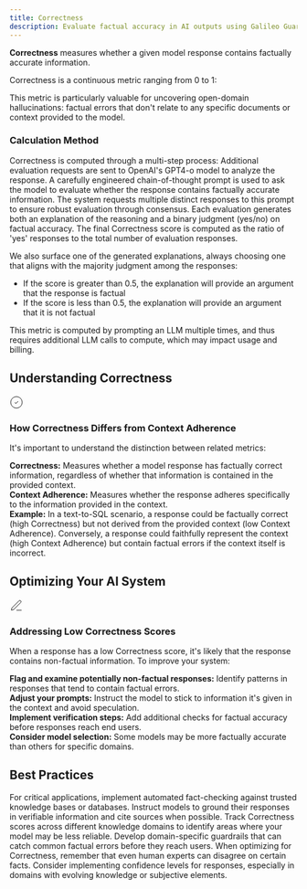 ```yaml
---
title: Correctness
description: Evaluate factual accuracy in AI outputs using Galileo Guardrail Metrics to detect and prevent hallucinations in your AI systems.
---
```


<DefinitionCard>
  <strong>Correctness</strong> measures whether a given model response contains factually accurate information.
</DefinitionCard>

Correctness is a continuous metric ranging from 0 to 1:

<Scale 
  low="0" lowLabel="Low Correctness" 
  high="1" highLabel="High Correctness" 
  lowDescription="The response contains factual errors" 
  highDescription="The response is factually accurate"
/>

This metric is particularly valuable for uncovering open-domain hallucinations: factual errors that don't relate to any specific documents or context provided to the model.

### Calculation Method

Correctness is computed through a multi-step process:
<Steps>
  <Step title="Model Request">
    Additional evaluation requests are sent to OpenAI's GPT4-o model to analyze the response.
  </Step>
  <Step title="Prompt Engineering">
    A carefully engineered chain-of-thought prompt is used to ask the model to evaluate whether the response contains factually accurate information.
  </Step>
  <Step title="Multiple Evaluations">
    The system requests multiple distinct responses to this prompt to ensure robust evaluation through consensus.
  </Step>
  <Step title="Result Analysis">
    Each evaluation generates both an explanation of the reasoning and a binary judgment (yes/no) on factual accuracy.
  </Step>
  <Step title="Score Calculation">
    The final Correctness score is computed as the ratio of 'yes' responses to the total number of evaluation responses.
  </Step>
</Steps>

We also surface one of the generated explanations, always choosing one that aligns with the majority judgment among the responses:
- If the score is greater than 0.5, the explanation will provide an argument that the response is factual
- If the score is less than 0.5, the explanation will provide an argument that it is not factual

<Note>
This metric is computed by prompting an LLM multiple times, and thus requires additional LLM calls to compute, which may impact usage and billing.
</Note>

## Understanding Correctness

<Card>
  <div style={{display: 'flex', alignItems: 'center', gap: '0.5rem', marginBottom: '0.75rem'}}>
    <div style={{fontSize: '1.25rem', color: 'var(--primary-color)'}}>
      <svg xmlns="http://www.w3.org/2000/svg" width="24" height="24" viewBox="0 0 24 24" fill="none" stroke="currentColor" strokeWidth="2" strokeLinecap="round" strokeLinejoin="round">
        <path d="M12 22c5.523 0 10-4.477 10-10S17.523 2 12 2 2 6.477 2 12s4.477 10 10 10z"></path>
        <path d="m9 12 2 2 4-4"></path>
      </svg>
    </div>
    <h3 style={{margin: 0, fontSize: '1.25rem', fontWeight: '600'}}>How Correctness Differs from Context Adherence</h3>
  </div>
  
  It's important to understand the distinction between related metrics:
      
  <div style={{marginTop: '1rem', paddingTop: '0.75rem', borderTop: '1px solid rgba(209, 213, 219, 0.33)'}}>
    <strong>Correctness:</strong> Measures whether a model response has factually correct information, regardless of whether that information is contained in the provided context.
  </div>
  
  <div style={{marginTop: '0.75rem', paddingTop: '0.75rem', borderTop: '1px solid rgba(209, 213, 219, 0.33)'}}>
    <strong>Context Adherence:</strong> Measures whether the response adheres specifically to the information provided in the context.
  </div>
  
  <div style={{marginTop: '1rem', paddingTop: '0.75rem', borderTop: '1px solid rgba(209, 213, 219, 0.33)'}}>
    <strong>Example:</strong> In a text-to-SQL scenario, a response could be factually correct (high Correctness) but not derived from the provided context (low Context Adherence). Conversely, a response could faithfully represent the context (high Context Adherence) but contain factual errors if the context itself is incorrect.
  </div>
</Card>

## Optimizing Your AI System

<Card>
  <div style={{display: 'flex', alignItems: 'center', gap: '0.5rem', marginBottom: '0.75rem'}}>
    <div style={{fontSize: '1.25rem', color: 'var(--primary-color)'}}>
      <svg xmlns="http://www.w3.org/2000/svg" width="24" height="24" viewBox="0 0 24 24" fill="none" stroke="currentColor" strokeWidth="2" strokeLinecap="round" strokeLinejoin="round">
        <path d="M12 20h9"></path><path d="M16.5 3.5a2.121 2.121 0 0 1 3 3L7 19l-4 1 1-4L16.5 3.5z"></path>
      </svg>
    </div>
    <h3 style={{margin: 0, fontSize: '1.25rem', fontWeight: '600'}}>Addressing Low Correctness Scores</h3>
  </div>
  
  When a response has a low Correctness score, it's likely that the response contains non-factual information. To improve your system:
      
  <div style={{marginTop: '1rem', paddingTop: '0.75rem', borderTop: '1px solid rgba(209, 213, 219, 0.33)'}}>
    <strong>Flag and examine potentially non-factual responses:</strong> Identify patterns in responses that tend to contain factual errors.
  </div>
  
  <div style={{marginTop: '0.75rem', paddingTop: '0.75rem', borderTop: '1px solid rgba(209, 213, 219, 0.33)'}}>
    <strong>Adjust your prompts:</strong> Instruct the model to stick to information it's given in the context and avoid speculation.
  </div>
  
  <div style={{marginTop: '0.75rem', paddingTop: '0.75rem', borderTop: '1px solid rgba(209, 213, 219, 0.33)'}}>
    <strong>Implement verification steps:</strong> Add additional checks for factual accuracy before responses reach end users.
  </div>
  
  <div style={{marginTop: '0.75rem', paddingTop: '0.75rem', borderTop: '1px solid rgba(209, 213, 219, 0.33)'}}>
    <strong>Consider model selection:</strong> Some models may be more factually accurate than others for specific domains.
  </div>
</Card>

## Best Practices

<CardGroup cols={2}>
  <Card title="Implement Fact-Checking" icon="clipboard-check">
    For critical applications, implement automated fact-checking against trusted knowledge bases or databases.
  </Card>
  <Card title="Use Grounding Techniques" icon="anchor">
    Instruct models to ground their responses in verifiable information and cite sources when possible.
  </Card>
  <Card title="Monitor Domain-Specific Accuracy" icon="chart-line">
    Track Correctness scores across different knowledge domains to identify areas where your model may be less reliable.
  </Card>
  <Card title="Create Factual Guardrails" icon="shield-halved">
    Develop domain-specific guardrails that can catch common factual errors before they reach users.
  </Card>
</CardGroup>

<Note>
When optimizing for Correctness, remember that even human experts can disagree on certain facts. Consider implementing confidence levels for responses, especially in domains with evolving knowledge or subjective elements.
</Note>